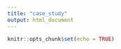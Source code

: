 ```yaml
---
title: "case_study"
output: html_document
---
```


```r
knitr::opts_chunk$set(echo = TRUE)
```

```r

```